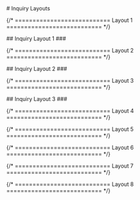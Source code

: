 
<main className="page-main">

<div className="page-title">
# Inquiry Layouts
</div>

{/* =========================== Layout 1 =========================== */}

<div className="intro-wrap">
## Inquiry Layout 1
### 
</div>

<InquiryOne />

{/* =========================== Layout 2 =========================== */}

<div className="intro-wrap">
## Inquiry Layout 2
### 
</div>

<InquiryTwo />


{/* =========================== Layout 3 =========================== */}

<div className="intro-wrap">
## Inquiry Layout 3
### 
</div>

<InquiryThree />

{/* =========================== Layout 4 =========================== */}

{/* =========================== Layout 5 =========================== */}

{/* =========================== Layout 6 =========================== */}

{/* =========================== Layout 7 =========================== */}

{/* =========================== Layout 8 =========================== */}


</main>
